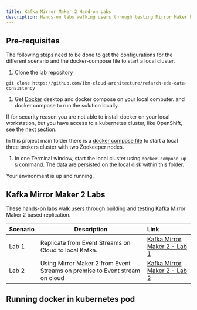 ```yaml
---
title: Kafka Mirror Maker 2 Hand-on Labs
description: Hands-on labs walking users through testing Mirror Maker based replication
---
```


## Pre-requisites

The following steps need to be done to get the configurations for the different scenario and the docker-compose file to start a local cluster. 

1. Clone the lab repository

 ```shell
 git clone https://github.com/ibm-cloud-architecture/refarch-eda-data-consistency
 ```

1. Get [Docker](https://docs.docker.com/) desktop and docker compose on your local computer.  and docker compose to run the solution locally.

 If for security reason you are not able to install docker on your local workstation, but you have access to a kubernetes cluster, like OpenShift, see the [next section](#running-docker-in-kubernetes-pod).

 In this project main folder there is a [docker compose file](https://raw.githubusercontent.com/ibm-cloud-architecture/refarch-eda-data-consistency/master/docker-compose.yml) to start a local three brokers cluster with two Zookeeper nodes.

1. In one Terminal window, start the local cluster using `docker-compose up &` command. The data are persisted on the local disk within this folder.

Your environment is up and running.

## Kafka Mirror Maker 2 Labs

These hands-on labs walk users through building and testing Kafka Mirror Maker 2 based replication.

| Scenario                           | Description         | Link        |
| --------------------------------| ------------------  |:----------- |
| Lab 1 | Replicate from Event Streams on Cloud to local Kafka. | [Kafka Mirror Maker 2 - Lab 1](/scenarios/kafka-mm2/lab-1/) |
| Lab 2 | Using Mirror Maker 2 from Event Streams on premise to Event stream on cloud | [Kafka Mirror Maker 2 - Lab 2](/scenarios/kafka-mm2/lab-2/) |

## Running docker in kubernetes pod

